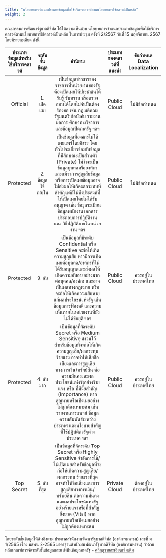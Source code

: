 ```yaml
---
title: "นโยบายการจำแนกประเภทข้อมูลเพื่อใช้บริการคลาวด์ตามนโยบายการใช้คลาวด์เป็นหลัก"
weight: 2
---
```


คณะกรรมการพัฒนารัฐบาลดิจิทัล ได้ให้ความเห็นชอบ นโยบายการจำแนกประเภทข้อมูลเพื่อใช้บริการคลาวด์ตามนโยบายการใช้คลาวด์เป็นหลัก 
ในการประชุม ครั้งที่ 2/2567 วันที่ 15 พฤศจิกายน 2567 โดยมีรายละเอียด ดังนี้

| ประเภทข้อมูลสำหรับใช้บริการคลาวด์ | ระดับชั้นข้อมูล | คำนิยาม | ประเภทของคลาวด์ที่แนะนำ | ข้อกำหนด Data Localization |
| :---: | :---: | :---: | :---: | :---: |
| Official | 1. เปิดเผย | เป็นข้อมูลข่าวสารของราชการที่หน่วยงานของรัฐต้องเปิดเผยให้ประชาชนได้รับรู้ รับทราบ หรือตรวจสอบได้โดยไม่จำเป็นต้องร้องขอ เช่น กฎ มติคณะรัฐมนตรี ข้อบังคับ รายงานผลการ ศึกษาทางวิชาการ และข้อมูลเปิดภาครัฐ ฯลฯ | Public Cloud | ไม่มีข้อกำหนด |
| Protected | 2. ข้อมูลใช้ภายใน | เป็นข้อมูลที่องค์กรไม่ได้เผยแพร่โดยอิสระ โดยทั่วไปจะเกี่ยวข้องกับข้อมูลที่มีลักษณะเป็นส่วนตัว (Private) ไม่ว่าจะเป็นข้อมูลบุคคลหรือองค์กร และแม้ว่าการสูญเสียข้อมูลหรือการเปิดเผยข้อมูลอาจไม่ส่งผลให้เกิดผลกระทบที่สำคัญแต่ก็ไม่พึงประสงค์ที่ให้เปิดเผยโดยไม่ได้รับอนุญาต เช่น ข้อมูลระเบียน ข้อมูลพนักงาน เอกสารประกอบการปฏิบัติงาน และ วิธีปฏิบัติภายในหน่วยงาน ฯลฯ | Public Cloud | ไม่มีข้อกำหนด |
| Protected | 3. ลับ | เป็นข้อมูลที่มีระดับ Confidential หรือ Sensitive จะก่อให้เกิดความสูญเสีย หากมีการเปิดเผยต่อบุคคล/องค์กรที่ไม่ได้รับอนุญาตและส่งผลให้เกิดความอับอายอย่างมากต่อบุคคล/องค์กร และอาจเป็นผลทางกฎหมาย หรือจะก่อให้เกิดความเสียหายแก่ผลประโยชน์แห่งรัฐ เช่น ข้อมูลการฟ้องคดี และความเห็นภายในหน่วยงานที่ยังไม่ได้ข้อยุติ ฯลฯ | Public Cloud | ควรอยู่ในประเทศไทย |
| Protected | 4. ลับมาก | เป็นข้อมูลที่จัดระดับ Secret หรือ Medium Sensitive สงวนไว้สำหรับข้อมูลที่จะก่อให้เกิดความสูญเสีย/ผลกระทบร้ายแรง อาจทำให้เสียชื่อเสียงและการสูญเสียทางการเงิน/ทรัพย์สิน ต่อความมั่นคงและผลประโยชน์แห่งรัฐอย่างร้ายแรง หรือ ที่มีนัยสำคัญ (Importance) หากสูญหายหรือเปิดเผยอย่างไม่ถูกต้องเหมาะสม เช่น รายงานการแพทย์ ข้อมูลความสัมพันธ์ระหว่างประเทศ และนโยบายสําคัญที่ใช้ปฏิบัติต่อรัฐต่างประเทศ ฯลฯ | Public Cloud | ควรอยู่ในประเทศไทย |
| Top Secret | 5. ลับที่สุด | เป็นข้อมูลที่จัดระดับ Top Secret หรือ Highly Sensitive จำกัดการใช้/ไม่เปิดเผยสำหรับข้อมูลที่จะก่อให้เกิดความสูญเสีย/ผลกระทบ ร้ายแรงที่สุด อาจทำให้ชื่อเสียงและการสูญเสียทางการเงิน/ทรัพย์สิน ต่อความมั่นคงและผลประโยชน์แห่งรัฐอย่างร้ายแรงหรือที่สำคัญยิ่งยวด (Vital) หากสูญหายหรือเปิดเผยอย่างไม่ถูกต้องเหมาะสม | Private Cloud | ต้องอยู่ในประเทศไทย |

โดยระดับชั้นข้อมูลให้อ้างอิงตาม ประกาศสำนักงานพัฒนารัฐบาลดิจิทัล (องค์การมหาชน) เลขที่ ม 1/2565 เรื่อง มสพร. 8-2565 มาตรฐานสำนักงานพัฒนารัฐบาลดิจิทัล (องค์การมหาชน) ว่าด้วยหลักเกณฑ์การจัดระดับชั้นข้อมูลและแบ่งปันข้อมูลภาครัฐ - [คลิกดูรายละเอียดเพิ่มเติม](https://standard.dga.or.th/standard/dga-std/5343/)
